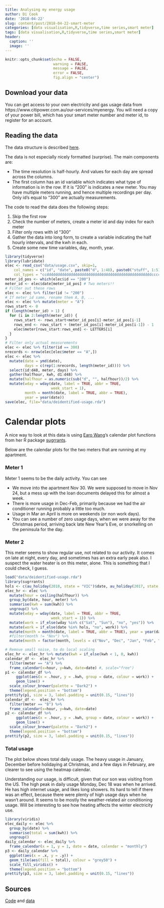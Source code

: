 ```yaml
---
title: Analysing my energy usage
author: Di Cook
date: '2018-04-22'
slug: content/post/2018-04-22-smart-meter
categories: [data visualisation,R,tidyverse,time series,smart meter]
tags: [data visualisation,R,tidyverse,time series,smart meter]
header:
  caption: ''
  image: ''
---
```


```r
knitr::opts_chunk$set(echo = FALSE, 
                      warning = FALSE, 
                      message = FALSE, 
                      error = FALSE,
                      fig.align = "center")
```

## Download your data

You can get access to your own electricity and gas usage data from https://www.citipower.com.au/our-services/myenergy. You will need a copy of your power bill, which has your smart meter number and meter id, to register for an account.

## Reading the data

The data structure is described [here](https://customermeterdata.portal.powercor.com.au/customermeterdata/articles/Question/A12-How-do-I-read-the-detailed-report?retURL=%2Fcustomermeterdata%2Fapex%2FCADArticleList&popup=true).

The data is not especially nicely formatted (surprise). The main components are:

- The time resolution is half-hourly. And values for each day are spread across the columns.
- The first column has an id variable which indicates what type of information is in the row. If it is "200" is indicates a new meter. You may have multiple meters running, and hence multiple recordings per day. Only id's equal to "300" are actually measurements. 

The code to read the data does the following steps:

1. Skip the first row
2. Check the number of meters, create a meter id and day index for each meter
3. Filter only rows with id "300"
4. Gather the data into long form, to create a variable indicating the half hourly intervals, and the kwh in each.
5. Create some new time variables, day, month, year.

```r
library(tidyverse)
library(lubridate)
elec <- read_csv("data/usage.csv", skip=1, 
    col_names = c("id", "date", paste0("d", 1:48), paste0("stuff", 1:5)), 
    col_types = "ccddddddddddddddddddddddddddddddddddddddddddddddddccccc")
meter_id_pos <- which(elec$id == "200")
meter_id <- elec$date[meter_id_pos] # Two meters!!
# Filter out these rows
elec <- elec %>% filter(id != "200")
# If meter_id same, rename them A, B, ...
elec <- elec %>% mutate(meter = "A")
rows_start <- 0
if (length(meter_id) > 1) {
  for (i in 2:length(meter_id)) {
    rows_start <- rows_start+meter_id_pos[i]-meter_id_pos[i-1]
    rows_end <- rows_start + (meter_id_pos[i]-meter_id_pos[i-1]) - 1
    elec$meter[rows_start:rows_end] <- LETTERS[i]
  }
}
# Filter only actual measurements
elec <- elec %>% filter(id == 300) 
nrecords <- nrow(elec[elec$meter == "A",])
elec <- elec %>%
  mutate(date = ymd(date), 
         days = c(rep(1:nrecords, length(meter_id)))) %>%
  select(id:d48, meter, days) %>%
  gather(halfhour, kwh, d1:d48) %>%
  mutate(halfhour = as.numeric(sub("d", "", halfhour))/2) %>%
  mutate(wday = wday(date, label = TRUE, abbr = TRUE, 
                     week_start = 1),
         month = month(date, label = TRUE, abbr = TRUE),
         year = year(date))
save(elec, file="data/deidentified-usage.rda")
```

# Calendar plots

A nice way to look at this data is using [Earo Wang](https://earo.me)'s calendar plot functions from her R package [sugrrants](https://github.com/earowang/sugrrants).

Below are the calendar plots for the two meters that are running at my apartment. 

### Meter 1

Meter 1 seems to be the daily activity. You can see

- We move into the apartment Nov 30. We were supposed to move in Nov 24, but a mess up with the loan documents delayed this for almost a week.
- There is more usage in Dec-Feb, primarily because we had the air conditioner running probably a little too much. 
- Usage in Mar an April is more on weekends (or non work days).
- You can see a number of zero usage days, when we were away for the Christmas period, arriving back late New Year's Eve, or snorkelling on the peninsula for the day. 

### Meter 2

This meter seems to show regular use, not related to our activity. It comes on late at night, every day, and sometimes has an extra early peak also. I suspect the water heater is on this meter, alone. This is something that I could check, I guess.

```r
load("data/deidentified-usage.rda")
library(sugrrants)
hols <- c(au_holiday(2018, state = "VIC")$date, au_holiday(2017, state = "VIC")$date)
elec_hr <- elec %>% 
  mutate(hour = ceiling(halfhour)) %>%
  group_by(date, hour, meter) %>%
  summarise(kwh = sum(kwh)) %>% 
  ungroup() %>% 
  mutate(wday = wday(date, label = TRUE, abbr = TRUE, 
                     week_start = 1)) %>%
  mutate(work = if_else(wday %in% c("Sat", "Sun"), "no", "yes")) %>%
  mutate(work = if_else(date %in% hols, "no", work)) %>%
  mutate(month = month(date, label = TRUE, abbr = TRUE), year = year(date)) %>%
  #filter(month != "Nov") %>%
  mutate(month = factor(month, levels = c("Nov", "Dec", "Jan", "Feb", "Mar", "Apr"))) 

# Remove small noise, to do local scaling
elec_hr <- elec_hr %>% mutate(kwh = if_else(kwh < 1, 0, kwh))
calendar_df <-  elec_hr %>%
  filter(meter == "A") %>%
  frame_calendar(x=hour, y=kwh, date=date) #, scale="free")
p1 <- calendar_df %>% 
     ggplot(aes(x = .hour, y = .kwh, group = date, colour = work)) +
     geom_line() + 
  scale_colour_brewer(palette = "Dark2") +
  theme(legend.position = "bottom")
prettify(p1, size = 3, label.padding = unit(0.15, "lines"))
calendar_df <-  elec_hr %>%
  filter(meter == "B") %>%
  frame_calendar(x=hour, y=kwh, date=date)
p2 <- calendar_df %>% 
     ggplot(aes(x = .hour, y = .kwh, group = date, colour = work)) +
     geom_line() + 
  scale_colour_brewer(palette = "Dark2") +
  theme(legend.position = "bottom")
prettify(p2, size = 3, label.padding = unit(0.15, "lines"))
```

### Total usage

The plot below shows total daily usage. The heavy usage in January, December before holidaying at Christmas, and a few days in February, are clearer to see using the heatmap calendar. 

Understanding our usage, is difficult, given that our son was visiting from the US. The high peak in daily usage Monday, Dec 18 was when he arrived. He has high internet usage, and likes long showers. Its hard to tell if there was an effect, because there were plenty of high usage days when he wasn't around. It seems to be mostly the weather-related air conditioning usage. Will be interesting to see how heating affects the winter electricity use.

```r
library(viridis)
elec_daily <- elec %>%
  group_by(date) %>%
  summarise(total = sum(kwh)) %>%
  ungroup()
daily_calendar <- elec_daily %>%
  frame_calendar(x = 1, y = 1, date = date, calendar = "monthly")
p3 <- daily_calendar %>%
  ggplot(aes(x = .x, y = .y)) +
  geom_tile(aes(fill = total), colour = "grey50") +
  scale_fill_viridis() +
  theme(legend.position = "bottom")
prettify(p3, size = 3, label.padding = unit(0.15, "lines"))
```

## Sources

[Code](https://github.com/dicook/dicook.github.io/blob/blogdown/content/post/2018-04-22-smart-meters.Rmd) and [data](https://github.com/dicook/dicook.github.io/blob/blogdown/content/post/data/deidentified-usage.rda)
